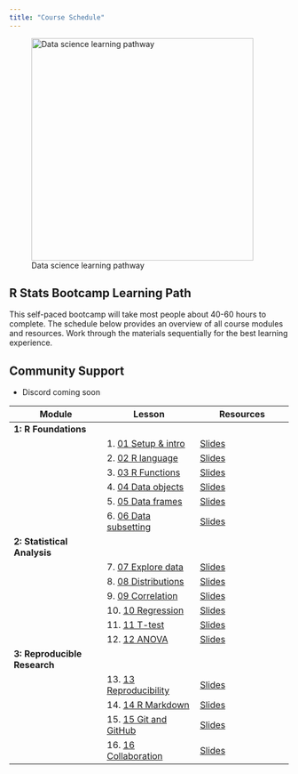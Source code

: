 ```yaml
---
title: "Course Schedule"
---
```


::: schedule-banner
![Data science learning pathway](img/robot-farmer.jpeg){width="400px"}

## R Stats Bootcamp Learning Path

This self-paced bootcamp will take most people about 40-60 hours to complete. The schedule below provides an overview of all course modules and resources. Work through the materials sequentially for the best learning experience.
:::

::: callout-note
## Community Support

- Discord coming soon
:::

| Module | Lesson | Resources |
|---|---|---|
| **1: R Foundations** | | |
| | 1. [01 Setup & intro](01-setup.qmd) | [Slides](assets/slides/01_setup_intro.pptx) |
| | 2. [02 R language](02-r-lang.qmd) | [Slides](assets/slides/02_r_language.pptx) |
| | 3. [03 R Functions](03-functions.qmd) | [Slides](assets/slides/03_functions.pptx) |
| | 4. [04 Data objects](04-data.qmd) | [Slides](assets/slides/04_data_objects.pptx) |
| | 5. [05 Data frames](05-data-frames.qmd) | [Slides](assets/slides/05_data_frames.pptx) |
| | 6. [06 Data subsetting](06-data-manipulation.qmd) | [Slides](assets/slides/06_data_subsetting.pptx) |
| **2: Statistical Analysis** | | |
| | 7. [07 Explore data](07-question-explore.qmd) | [Slides](assets/slides/07_explore_data.pptx) |
| | 8. [08 Distributions](08-sampling-dist.qmd) | [Slides](assets/slides/08_distributions.pptx) |
| | 9. [09 Correlation](09-correlation.qmd) | [Slides](assets/slides/09_correlation.pptx) |
| | 10. [10 Regression](10-regression.qmd) | [Slides](assets/slides/10_regression.pptx) |
| | 11. [11 T-test](11-t-test.qmd) | [Slides](assets/slides/11_t_test.pptx) |
| | 12. [12 ANOVA](12-1-way-anova.qmd) | [Slides](assets/slides/12_anova.pptx) |
| **3: Reproducible Research** | | |
| | 13. [13 Reproducibility](13-reproducibility.qmd) | [Slides](assets/slides/13_reproducibility.pptx) |
| | 14. [14 R Markdown](14-rmarkdown.qmd) | [Slides](assets/slides/14_rmarkdown.pptx) |
| | 15. [15 Git and GitHub](15-github-basics.qmd) | [Slides](assets/slides/15_github_basics.pptx) |
| | 16. [16 Collaboration](16-collaborative-workflows.qmd) | [Slides](assets/slides/16_collaboration.pptx) |

::: footer-section

:::